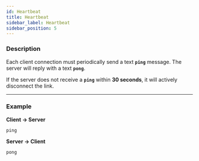 ```yaml
---
id: Heartbeat
title: Heartbeat
sidebar_label: Heartbeat
sidebar_position: 5
---
```


### Description

Each client connection must periodically send a text **`ping`** message. The server will reply with a text **`pong`**.

If the server does not receive a **`ping`** within **30 seconds**, it will actively disconnect the link.

---

### Example

**Client → Server**

```plaintext
ping
```

**Server → Client**

```plaintext
pong
```
